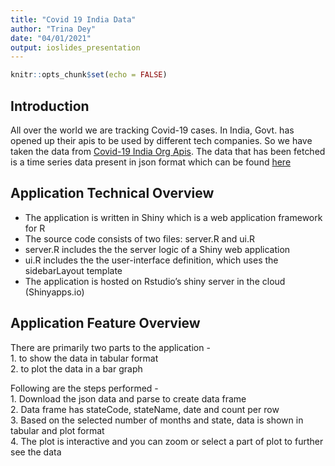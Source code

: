 ```yaml
---
title: "Covid 19 India Data"
author: "Trina Dey"
date: "04/01/2021"
output: ioslides_presentation
---
```


```r
knitr::opts_chunk$set(echo = FALSE)
```


## Introduction

All over the world we are tracking Covid-19 cases. In India, Govt. has opened up their apis to be used by different tech companies. So we have taken the data from <a href="https://api.covid19india.org/">Covid-19 India Org Apis</a>. The data that has been fetched is a time series data present in json format which can be found <a href="https://api.covid19india.org/v4/min/timeseries.min.json">here</a> 


## Application Technical Overview

- The application is written in Shiny which is a web application framework for R
- The source code consists of two files: server.R and ui.R
- server.R includes the the server logic of a Shiny web application
- ui.R includes the the user-interface definition, which uses the sidebarLayout template
- The application is hosted on Rstudio's shiny server in the cloud (Shinyapps.io)

## Application Feature Overview 

There are primarily two parts to the application -   
1. to show the data in tabular format  
2.  to plot the data in a bar graph  

Following are the steps performed -   
1. Download the json data and parse to create data frame  
2. Data frame has stateCode, stateName, date and count per row  
3. Based on the selected number of months and state, data is shown in tabular and plot format  
4. The plot is interactive and you can zoom or select a part of plot to further see the data
